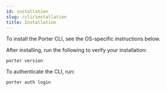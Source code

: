 ```yaml
---
id: installation
slug: /cli/installation
title: Installation
---
```




To install the Porter CLI, see the OS-specific instructions below.

<Tabs>
  <TabItem value="mac" label="Mac" default>
    <MacInstallationSection />
  </TabItem>
  <TabItem value="linux" label="Linux" default>
    <LinuxInstallationSection />
  </TabItem>
  <TabItem value="windows" label="Windows" default>
    <WindowsInstallationSection />
  </TabItem>
</Tabs>

After installing, run the following to verify your installation:

```
porter version
```

To authenticate the CLI, run:

```
porter auth login
```
